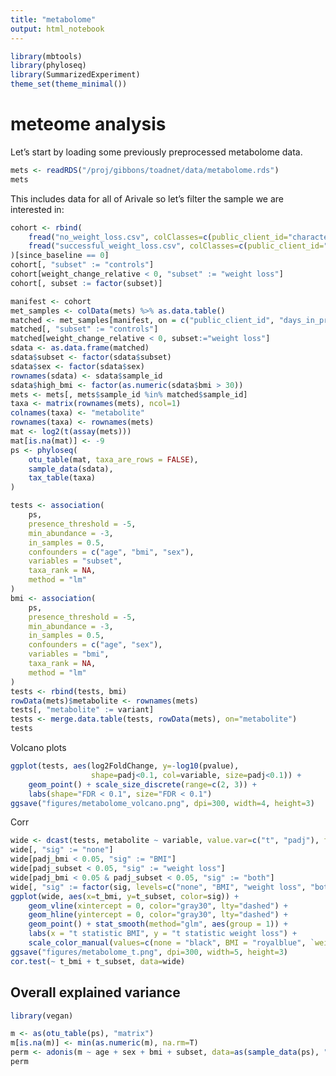 ```yaml
---
title: "metabolome"
output: html_notebook
---
```


```r
library(mbtools)
library(phyloseq)
library(SummarizedExperiment)
theme_set(theme_minimal())
```

# meteome analysis

Let's start by loading some previously preprocessed metabolome data.

```r
mets <- readRDS("/proj/gibbons/toadnet/data/metabolome.rds")
mets
```

This includes data for all of Arivale so let's filter the sample we are interested in:

```r
cohort <- rbind(
    fread("no_weight_loss.csv", colClasses=c(public_client_id="character")),
    fread("successful_weight_loss.csv", colClasses=c(public_client_id="character"))
)[since_baseline == 0]
cohort[, "subset" := "controls"]
cohort[weight_change_relative < 0, "subset" := "weight loss"]
cohort[, subset := factor(subset)]

manifest <- cohort
met_samples <- colData(mets) %>% as.data.table()
matched <- met_samples[manifest, on = c("public_client_id", "days_in_program"), nomatch=0]
matched[, "subset" := "controls"]
matched[weight_change_relative < 0, subset:="weight loss"]
sdata <- as.data.frame(matched)
sdata$subset <- factor(sdata$subset)
sdata$sex <- factor(sdata$sex)
rownames(sdata) <- sdata$sample_id
sdata$high_bmi <- factor(as.numeric(sdata$bmi > 30))
mets <- mets[, mets$sample_id %in% matched$sample_id]
taxa <- matrix(rownames(mets), ncol=1)
colnames(taxa) <- "metabolite"
rownames(taxa) <- rownames(mets)
mat <- log2(t(assay(mets)))
mat[is.na(mat)] <- -9
ps <- phyloseq(
    otu_table(mat, taxa_are_rows = FALSE),
    sample_data(sdata),
    tax_table(taxa)
)
```

```r
tests <- association(
    ps, 
    presence_threshold = -5,
    min_abundance = -3,
    in_samples = 0.5,
    confounders = c("age", "bmi", "sex"),
    variables = "subset",
    taxa_rank = NA,
    method = "lm"
)
bmi <- association(
    ps, 
    presence_threshold = -5,
    min_abundance = -3,
    in_samples = 0.5,
    confounders = c("age", "sex"),
    variables = "bmi",
    taxa_rank = NA,
    method = "lm"
)
tests <- rbind(tests, bmi)
rowData(mets)$metabolite <- rownames(mets)
tests[, "metabolite" := variant]
tests <- merge.data.table(tests, rowData(mets), on="metabolite")
tests
```

Volcano plots

```r

ggplot(tests, aes(log2FoldChange, y=-log10(pvalue), 
                  shape=padj<0.1, col=variable, size=padj<0.1)) +
    geom_point() + scale_size_discrete(range=c(2, 3)) +
    labs(shape="FDR < 0.1", size="FDR < 0.1")
ggsave("figures/metabolome_volcano.png", dpi=300, width=4, height=3)
```

Corr

```r
wide <- dcast(tests, metabolite ~ variable, value.var=c("t", "padj"), fill=0)
wide[, "sig" := "none"]
wide[padj_bmi < 0.05, "sig" := "BMI"]
wide[padj_subset < 0.05, "sig" := "weight loss"]
wide[padj_bmi < 0.05 & padj_subset < 0.05, "sig" := "both"]
wide[, "sig" := factor(sig, levels=c("none", "BMI", "weight loss", "both"))]
ggplot(wide, aes(x=t_bmi, y=t_subset, color=sig)) +
    geom_vline(xintercept = 0, color="gray30", lty="dashed") +
    geom_hline(yintercept = 0, color="gray30", lty="dashed") +
    geom_point() + stat_smooth(method="glm", aes(group = 1)) +
    labs(x = "t statistic BMI", y = "t statistic weight loss") +
    scale_color_manual(values=c(none = "black", BMI = "royalblue", `weight loss`="orange", both = "red"))
ggsave("figures/metabolome_t.png", dpi=300, width=5, height=3)
cor.test(~ t_bmi + t_subset, data=wide)
```

## Overall explained variance

```r
library(vegan)

m <- as(otu_table(ps), "matrix")
m[is.na(m)] <- min(as.numeric(m), na.rm=T)
perm <- adonis(m ~ age + sex + bmi + subset, data=as(sample_data(ps), "data.frame"), method="euclidean")
perm
```